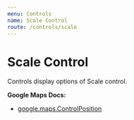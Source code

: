 ```yaml
---
menu: Controls
name: Scale Control
route: /controls/scale
---
```



# Scale Control

Controls display options of Scale control.

**Google Maps Docs:**

- [google.maps.ControlPosition](https://developers.google.com/maps/documentation/javascript/reference#ControlPosition)

<Playground>
  <DocsMap
    zoom={8}
    center={{ lat: 36, lng: -122 }}
  >
    <ScaleControl />
  </DocsMap>
</Playground>
